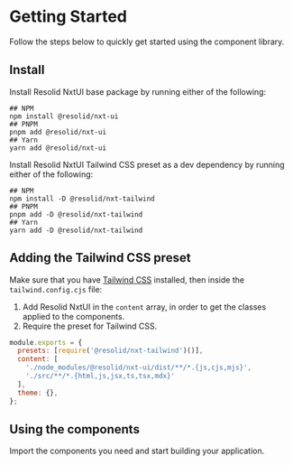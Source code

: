 # Getting Started

Follow the steps below to quickly get started using the component library.

## Install

Install Resolid NxtUI base package by running either of the following:

```shell
## NPM
npm install @resolid/nxt-ui
## PNPM
pnpm add @resolid/nxt-ui
## Yarn
yarn add @resolid/nxt-ui
```

Install Resolid NxtUI Tailwind CSS preset as a dev dependency by running either of the following:

```shell
## NPM
npm install -D @resolid/nxt-tailwind
## PNPM
pnpm add -D @resolid/nxt-tailwind
## Yarn
yarn add -D @resolid/nxt-tailwind
```

## Adding the Tailwind CSS preset

Make sure that you have [Tailwind CSS](https://tailwindcss.com/docs/guides/solidjs) installed, then inside the `tailwind.config.cjs` file:

1. Add Resolid NxtUI in the `content` array, in order to get the classes applied to the components.
2. Require the preset for Tailwind CSS.

```javascript
module.exports = {
  presets: [require('@resolid/nxt-tailwind')()],
  content: [
    './node_modules/@resolid/nxt-ui/dist/**/*.{js,cjs,mjs}',
    './src/**/*.{html,js,jsx,ts,tsx,mdx}'
  ],
  theme: {},
};
```

## Using the components

Import the components you need and start building your application.
